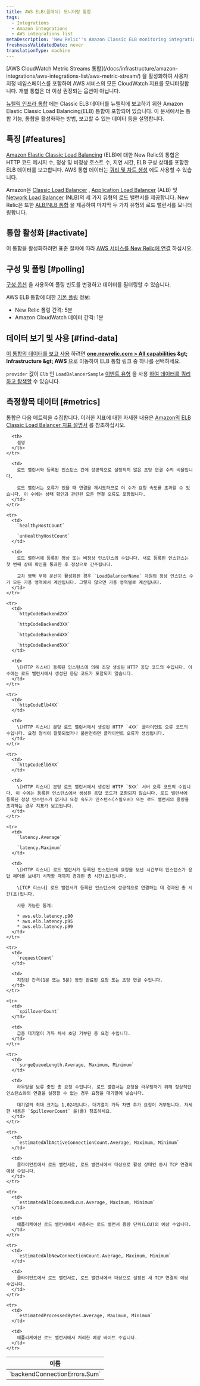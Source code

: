 ```yaml
---
title: AWS ELB(클래식) 모니터링 통합
tags:
  - Integrations
  - Amazon integrations
  - AWS integrations list
metaDescription: 'New Relic''s Amazon Classic ELB monitoring integration: what data it reports, and how to enable it.'
freshnessValidatedDate: never
translationType: machine
---
```


<Callout variant="important">
  [AWS CloudWatch Metric Streams 통합](/docs/infrastructure/amazon-integrations/aws-integrations-list/aws-metric-stream/) 을 활성화하여 사용자 지정 네임스페이스를 포함하여 AWS 서비스의 모든 CloudWatch 지표를 모니터링합니다. 개별 통합은 더 이상 권장되는 옵션이 아닙니다.
</Callout>

[뉴렐릭 인프라 통합](/docs/infrastructure/introduction-infra-monitoring) 에는 Classic ELB 데이터를 뉴렐릭에 보고하기 위한 Amazon Elastic Classic Load Balancing(ELB) 통합이 포함되어 있습니다. 이 문서에서는 통합 기능, 통합을 활성화하는 방법, 보고할 수 있는 데이터 등을 설명합니다.

## 특징 [#features]

[Amazon Elastic Classic Load Balancing](https://aws.amazon.com/elasticloadbalancing/) (ELB)에 대한 New Relic의 통합은 HTTP 코드 메시지 수, 정상 및 비정상 호스트 수, 지연 시간, ELB 구성 상태를 포함한 ELB 데이터를 보고합니다. AWS 통합 데이터는 [쿼리 및 차트 생성](/docs/infrastructure/infrastructure-integrations/getting-started/connect-aws-integrations-infrastructure#insights) 에도 사용할 수 있습니다.

Amazon은 [Classic Load Balancer](https://aws.amazon.com/elasticloadbalancing/classicloadbalancer/) , [Application Load Balancer](https://aws.amazon.com/elasticloadbalancing/) (ALB) 및 [Network Load Balancer](https://aws.amazon.com/elasticloadbalancing/) (NLB)의 세 가지 유형의 로드 밸런서를 제공합니다. New Relic은 또한 [ALB/NLB 통합](/docs/infrastructure/amazon-integrations/aws-integrations-list/aws-alb-monitoring-integration) 을 제공하여 마지막 두 가지 유형의 로드 밸런서를 모니터링합니다.

## 통합 활성화 [#activate]

이 통합을 활성화하려면 표준 절차에 따라 [AWS 서비스를 New Relic에 연결](/docs/infrastructure/infrastructure-integrations/getting-started/connect-aws-integrations-infrastructure) 하십시오.

## 구성 및 폴링 [#polling]

[구성 옵션](/docs/integrations/new-relic-integrations/getting-started/configure-polling-frequency-data-collection-cloud-integrations) 을 사용하여 폴링 빈도를 변경하고 데이터를 필터링할 수 있습니다.

AWS ELB 통합에 대한 [기본 폴링](/docs/infrastructure/amazon-integrations/aws-integrations-list/aws-polling-intervals-infrastructure-integrations) 정보:

* New Relic 폴링 간격: 5분
* Amazon CloudWatch 데이터 간격: 1분

## 데이터 보기 및 사용 [#find-data]

[이 통합의 데이터를 보고 사용](/docs/infrastructure/integrations/find-use-infrastructure-integration-data) 하려면 <DNT>**[one.newrelic.com &gt; All capabilities](https://one.newrelic.com/all-capabilities) &amp;gt; Infrastructure &amp;gt; AWS**</DNT> 으로 이동하여 ELB 통합 링크 중 하나를 선택하세요.

`provider` 값이 `Elb` 인 `LoadBalancerSample` [이벤트 유형](/docs/data-apis/understand-data/new-relic-data-types/#event-data) 을 사용 [하여 데이터를 쿼리하고 탐색할](/docs/using-new-relic/data/understand-data/query-new-relic-data) 수 있습니다.

## 측정항목 데이터 [#metrics]

통합은 다음 메트릭을 수집합니다. 이러한 지표에 대한 자세한 내용은 [Amazon의 ELB Classic Load Balancer 지표 설명서](http://docs.aws.amazon.com/AmazonCloudWatch/latest/monitoring/elb-metricscollected.html#loadbalancing-metrics-clb) 를 참조하십시오.

<table>
  <thead>
    <tr>
      <th style={{ width: "275px" }}>
        이름
      </th>

      <th>
        설명
      </th>
    </tr>
  </thead>

  <tbody>
    <tr>
      <td>
        `backendConnectionErrors.Sum`
      </td>

      <td>
        로드 밸런서와 등록된 인스턴스 간에 성공적으로 설정되지 않은 초당 연결 수의 비율입니다.

        로드 밸런서는 오류가 있을 때 연결을 재시도하므로 이 수가 요청 속도를 초과할 수 있습니다. 이 수에는 상태 확인과 관련된 모든 연결 오류도 포함됩니다.
      </td>
    </tr>

    <tr>
      <td>
        `healthyHostCount`

        `unHealthyHostCount`
      </td>

      <td>
        로드 밸런서에 등록된 정상 또는 비정상 인스턴스의 수입니다. 새로 등록된 인스턴스는 첫 번째 상태 확인을 통과한 후 정상으로 간주됩니다.

        교차 영역 부하 분산이 활성화된 경우 `LoadBalancerName` 차원의 정상 인스턴스 수가 모든 가용 영역에서 계산됩니다. 그렇지 않으면 가용 영역별로 계산됩니다.
      </td>
    </tr>

    <tr>
      <td>
        `httpCodeBackend2XX`

        `httpCodeBackend3XX`

        `httpCodeBackend4XX`

        `httpCodeBackend5XX`
      </td>

      <td>
        \[HTTP 리스너] 등록된 인스턴스에 의해 초당 생성된 HTTP 응답 코드의 수입니다. 이 수에는 로드 밸런서에서 생성된 응답 코드가 포함되지 않습니다.
      </td>
    </tr>

    <tr>
      <td>
        `httpCodeElb4XX`
      </td>

      <td>
        \[HTTP 리스너] 분당 로드 밸런서에서 생성된 HTTP `4XX` 클라이언트 오류 코드의 수입니다. 요청 형식이 잘못되었거나 불완전하면 클라이언트 오류가 생성됩니다.
      </td>
    </tr>

    <tr>
      <td>
        `httpCodeElb5XX`
      </td>

      <td>
        \[HTTP 리스너] 분당 로드 밸런서에서 생성된 HTTP `5XX` 서버 오류 코드의 수입니다. 이 수에는 등록된 인스턴스에서 생성된 응답 코드가 포함되지 않습니다. 로드 밸런서에 등록된 정상 인스턴스가 없거나 요청 속도가 인스턴스(스필오버) 또는 로드 밸런서의 용량을 초과하는 경우 지표가 보고됩니다.
      </td>
    </tr>

    <tr>
      <td>
        `latency.Average`

        `latency.Maximum`
      </td>

      <td>
        \[HTTP 리스너] 로드 밸런서가 등록된 인스턴스에 요청을 보낸 시간부터 인스턴스가 응답 헤더를 보내기 시작할 때까지 경과된 총 시간(초)입니다.

        \[TCP 리스너] 로드 밸런서가 등록된 인스턴스에 성공적으로 연결하는 데 경과된 총 시간(초)입니다.

        사용 가능한 통계:

        * aws.elb.latency.p90
        * aws.elb.latency.p95
        * aws.elb.latency.p99
      </td>
    </tr>

    <tr>
      <td>
        `requestCount`
      </td>

      <td>
        지정된 간격(1분 또는 5분) 동안 완료된 요청 또는 초당 연결 수입니다.
      </td>
    </tr>

    <tr>
      <td>
        `spilloverCount`
      </td>

      <td>
        급증 대기열이 가득 차서 초당 거부된 총 요청 수입니다.
      </td>
    </tr>

    <tr>
      <td>
        `surgeQueueLength.Average, Maximum, Minimum`
      </td>

      <td>
        라우팅을 보류 중인 총 요청 수입니다. 로드 밸런서는 요청을 라우팅하기 위해 정상적인 인스턴스와의 연결을 설정할 수 없는 경우 요청을 대기열에 넣습니다.

        대기열의 최대 크기는 1,024입니다. 대기열이 가득 차면 추가 요청이 거부됩니다. 자세한 내용은 `SpilloverCount` 을(를) 참조하세요.
      </td>
    </tr>

    <tr>
      <td>
        `estimatedAlbActiveConnectionCount.Average, Maximum, Minimum`
      </td>

      <td>
        클라이언트에서 로드 밸런서로, 로드 밸런서에서 대상으로 활성 상태인 동시 TCP 연결의 예상 수입니다.
      </td>
    </tr>

    <tr>
      <td>
        `estimatedAlbConsumedLcus.Average, Maximum, Minimum`
      </td>

      <td>
        애플리케이션 로드 밸런서에서 사용하는 로드 밸런서 용량 단위(LCU)의 예상 수입니다.
      </td>
    </tr>

    <tr>
      <td>
        `estimatedAlbNewConnectionCount.Average, Maximum, Minimum`
      </td>

      <td>
        클라이언트에서 로드 밸런서로, 로드 밸런서에서 대상으로 설정된 새 TCP 연결의 예상 수입니다.
      </td>
    </tr>

    <tr>
      <td>
        `estimatedProcessedBytes.Average, Maximum, Minimum`
      </td>

      <td>
        애플리케이션 로드 밸런서에서 처리한 예상 바이트 수입니다.
      </td>
    </tr>
  </tbody>
</table>